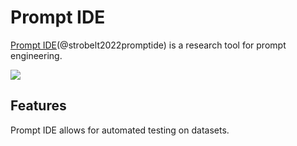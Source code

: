 
# Prompt IDE 

[Prompt IDE](https://prompt.vizhub.ai)(@strobelt2022promptide) is a research tool for prompt engineering.

<div style={{ textAlign: "center" }}>
  <Image
    src="/docs/assets/tooling/promptide.webp"
    width={1876}
    height={1268}
    style={{ width: "750px", margin: "auto" }}
  />
</div>

## Features

Prompt IDE allows for automated testing on datasets.
